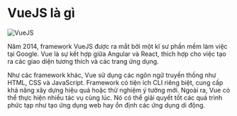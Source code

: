# VueJS là gì

![VueJS](/vuejs.png)

Năm 2014, framework VueJS được ra mắt bởi một kĩ sư phần mềm làm việc tại Google. Vue là sự kết hợp giữa Angular và React, thích hợp cho việc tạo ra các giao diện tương thích và các trang ứng dụng.

Như các framework khác, Vue sử dụng các ngôn ngữ truyền thống như HTML, CSS và JavaScript. Framework có tiện ích CLI riêng biệt, cung cấp khả năng xây dựng hiệu quả hoặc thử nghiệm ý tưởng mới. Ngoài ra, Vue có thể thực hiện nhiều tác vụ cùng lúc. Nó có thể giải quyết tốt các quá trình phức tạp như tạo ứng dụng web hay ổn định các ứng dụng di động.
